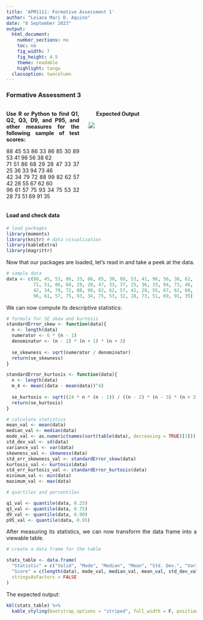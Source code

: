 ---
title: 'APM1111: Formative Assessment 1'
author: "Leiana Mari D. Aquino"
date: "8 September 2023"
output:
  html_document:
    number_sections: no
    toc: no
    fig_width: 7
    fig_height: 4.5
    theme: readable
    highlight: tango
  classoption: twocolumn
---

```{=html}
<style>
body {
text-align: justify}
</style>
```

### Formative Assessment 3

::: columns
::: {.column width="40%"}
**Use R or Python to find Q1, Q2, Q3, D9, and P95, and other measures for the following sample of test scores: **

88 45 53 86 33 86 85 30 89 53 41 96 56 38 62 <br /> 71 51 86 68 29 28 47 33 37 25 36 33 94 73 46 <br /> 42 34 79 72 88 99 82 62 57 42 28 55 67 62 60 <br /> 96 61 57 75 93 34 75 53 32 28 73 51 69 91 35
:::

::: {.column width="60%"}
&nbsp; &nbsp; &nbsp; **Expected Output**

.![](expected_output.jpg)
:::
:::

#### Load and check data

```{r}
# load packages
library(moments)
library(knitr) # data visualization
library(kableExtra)
library(magrittr)
```
Now that our packages are loaded, let’s read in and take a peek at the data.

```{r}
# sample data
data <- c(88, 45, 53, 86, 33, 86, 85, 30, 89, 53, 41, 96, 56, 38, 62,
          71, 51, 86, 68, 29, 28, 47, 33, 37, 25, 36, 33, 94, 73, 46,
          42, 34, 79, 72, 88, 99, 82, 62, 57, 42, 28, 55, 67, 62, 60,
          96, 61, 57, 75, 93, 34, 75, 53, 32, 28, 73, 51, 69, 91, 35)
```

We can now compute its descriptive statistics:
```{r}
# formula for SE skew and kurtosis
standardError_skew <- function(data){
  n <- length(data)
  numerator <- 6 * (n - 1)
  denominator <- (n - 2) * (n + 1) * (n + 3)
  
  se_skewness <- sqrt(numerator / denominator)
  return(se_skewness)
}

standardError_kurtosis <- function(data){
  n <- length(data)
  m_4 <- mean((data - mean(data))^4)
  
  se_kurtosis <- sqrt((24 * n * (n - 1)) / ((n - 2) * (n - 3) * (n + 3) * (n + 5)) * (m_4 / (var(data)^2)) - 3)
  return(se_kurtosis)
}

# calculate statistics
mean_val <- mean(data)
median_val <- median(data)
mode_val <- as.numeric(names(sort(table(data), decreasing = TRUE)[1]))
std_dev_val <- sd(data)
variance_val <- var(data)
skewness_val <- skewness(data)
std_err_skewness_val <- standardError_skew(data)
kurtosis_val <- kurtosis(data)
std_err_kurtosis_val <- standardError_kurtosis(data)
minimum_val <- min(data)
maximum_val <- max(data)

# quartiles and percentiles

q1_val <- quantile(data, 0.25)
q3_val <- quantile(data, 0.75)
d9_val <- quantile(data, 0.90)
p95_val <- quantile(data, 0.95)
```

After measuring its statistics, we can now transform the data frame into a viewable table.
```{r}
# create a data frame for the table

stats_table <- data.frame(
  "Statistic" = c("Valid", "Mode", "Median", "Mean", "Std. Dev.", "Variance", "Skewness", "Std. Error of Skewness", "Kurtosis", "Std. Error of Kurtosis", "Min.", "Max.", "25th percentile", "75th percentile", "90th percentile", "95th percentile"),
  "Score" = c(length(data), mode_val, median_val, mean_val, std_dev_val, variance_val, skewness_val, std_err_skewness_val, kurtosis_val, std_err_kurtosis_val, minimum_val, maximum_val, q1_val, q3_val, d9_val, p95_val),
  stringsAsFactors = FALSE
)
```

The expected output:
```{r}
kbl(stats_table) %>%
  kable_styling(bootstrap_options = "striped", full_width = F, position = "left")
```

